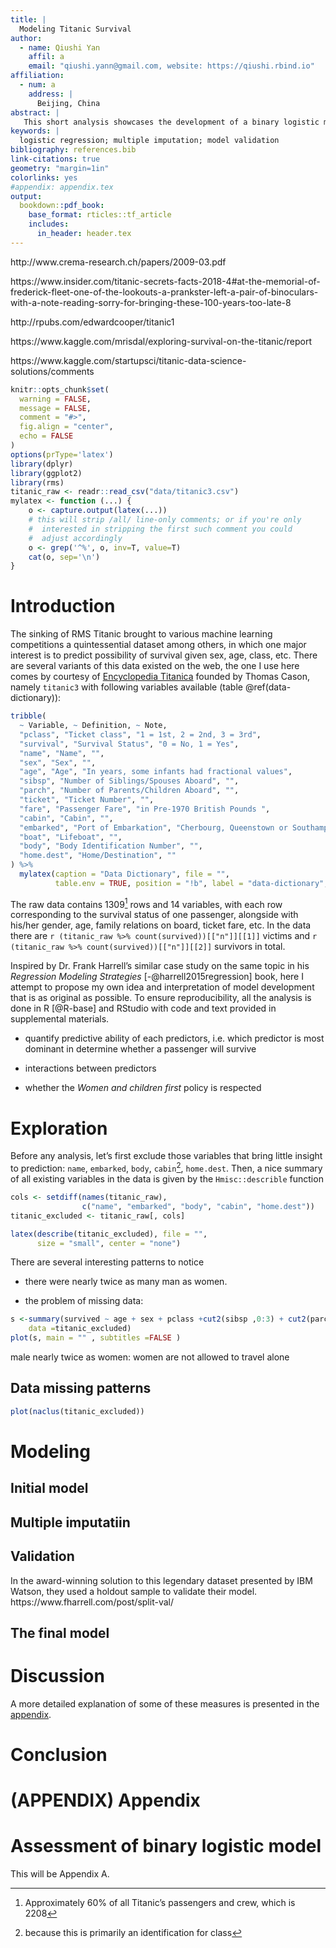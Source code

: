 ```yaml
---
title: |
  Modeling Titanic Survival
author:
  - name: Qiushi Yan
    affil: a
    email: "qiushi.yann@gmail.com, website: https://qiushi.rbind.io"
affiliation:
  - num: a
    address: |
      Beijing, China
abstract: |
   This short analysis showcases the development of a binary logistic model with spline transformations on predictors, to predict the possibility of survival in the loss of Titanic. It starts with exploratory analysis with descriptive statistics and visualization and then proceeds to modeling. I demonstrate the overall process of model fitting, adjustment, validation and intepretation as well as other relevant techniques such as multiple imputation for missing data. This analysis is fully reproducible with R code and text provided in supplemental materials. 
keywords: |
  logistic regression; multiple imputation; model validation
bibliography: references.bib
link-citations: true
geometry: "margin=1in"
colorlinks: yes
#appendix: appendix.tex
output:
  bookdown::pdf_book:
    base_format: rticles::tf_article
    includes:
      in_header: header.tex
---
```


http://www.crema-research.ch/papers/2009-03.pdf

https://www.insider.com/titanic-secrets-facts-2018-4#at-the-memorial-of-frederick-fleet-one-of-the-lookouts-a-prankster-left-a-pair-of-binoculars-with-a-note-reading-sorry-for-bringing-these-100-years-too-late-8


http://rpubs.com/edwardcooper/titanic1

https://www.kaggle.com/mrisdal/exploring-survival-on-the-titanic/report

https://www.kaggle.com/startupsci/titanic-data-science-solutions/comments

```r
knitr::opts_chunk$set(
  warning = FALSE,
  message = FALSE,
  comment = "#>",
  fig.align = "center",
  echo = FALSE
)
options(prType='latex')
library(dplyr)
library(ggplot2)
library(rms)
titanic_raw <- readr::read_csv("data/titanic3.csv")
mylatex <- function (...) {
    o <- capture.output(latex(...))
    # this will strip /all/ line-only comments; or if you're only
    #  interested in stripping the first such comment you could
    #  adjust accordingly
    o <- grep('^%', o, inv=T, value=T)
    cat(o, sep='\n')
}
```




# Introduction 

The sinking of RMS Titanic brought to various machine learning competitions a quintessential dataset among others, in which one major interest is to predict possibility of survival given sex, age, class, etc. There are several variants of this data existed on the web, the one I use here comes by courtesy of [Encyclopedia Titanica](https://www.encyclopedia-titanica.org/) founded by Thomas Cason, namely `titanic3` with following variables available (table \@ref(data-dictionary)):

```r
tribble(
  ~ Variable, ~ Definition, ~ Note,
  "pclass", "Ticket class", "1 = 1st, 2 = 2nd, 3 = 3rd",
  "survival", "Survival Status", "0 = No, 1 = Yes",
  "name", "Name", "",
  "sex", "Sex", "",
  "age", "Age", "In years, some infants had fractional values",
  "sibsp", "Number of Siblings/Spouses Aboard", "",
  "parch", "Number of Parents/Children Aboard", "",
  "ticket", "Ticket Number", "",
  "fare", "Passenger Fare", "in Pre-1970 British Pounds ",
  "cabin", "Cabin", "",
  "embarked", "Port of Embarkation", "Cherbourg, Queenstown or Southampton",
  "boat", "Lifeboat", "", 
  "body", "Body Identification Number", "",
  "home.dest", "Home/Destination", ""
) %>% 
  mylatex(caption = "Data Dictionary", file = "", 
          table.env = TRUE, position = "!b", label = "data-dictionary", size = "small")

```

The raw data contains 1309^[Approximately 60% of all Titanic's passengers and crew, which is 2208] rows and 14 variables, with each row corresponding to the survival status of one passenger, alongside with his/her gender, age, family relations on board, ticket fare, etc. In the data there are `r (titanic_raw %>% count(survived))[["n"]][[1]]` victims and `r (titanic_raw %>% count(survived))[["n"]][[2]]` survivors in total. 

Inspired by Dr. Frank Harrell's similar case study on the same topic in his *Regression Modeling Strategies* [-@harrell2015regression] book, here I attempt to propose my own idea and interpretation of model development that is as original as possible. To ensure reproducibility, all the analysis is done in R [@R-base] and RStudio with code and text provided in supplemental materials. 


- quantify predictive ability of each predictors, i.e. which predictor is most dominant in determine whether a passenger will survive 

- interactions between predictors 

- whether the *Women and children first* policy is respected 



# Exploration

Before any analysis, let's first exclude those variables that bring little insight to prediction: `name`, `embarked`, `body`, `cabin`^[because this is primarily an identification for class], `home.dest`. Then, a nice summary of all existing variables in the data is given by the `Hmisc::describle` function


```r
cols <- setdiff(names(titanic_raw), 
                c("name", "embarked", "body", "cabin", "home.dest"))
titanic_excluded <- titanic_raw[, cols]

latex(describe(titanic_excluded), file = "", 
      size = "small", center = "none")
```


There are several interesting patterns to notice

- there were nearly twice as many man as women.  

- the problem of missing data: 

```r
s <-summary(survived ~ age + sex + pclass +cut2(sibsp ,0:3) + cut2(parch ,0:3),
    data =titanic_excluded)
plot(s, main = "" , subtitles =FALSE )
```


male nearly twice as women: women are not allowed to travel alone 

## Data missing patterns 

```r
plot(naclus(titanic_excluded))
```


# Modeling

## Initial model


## Multiple imputatiin 


## Validation


In the award-winning solution to this legendary dataset presented by IBM Watson, they used a holdout sample to validate their model.  https://www.fharrell.com/post/split-val/

## The final model


# Discussion 


A more detailed explanation of some of these measures is presented in the [appendix](#assess). 




# Conclusion 






# (APPENDIX) Appendix {-} 

# Assessment of binary logistic model {#assess}

This will be Appendix A.
